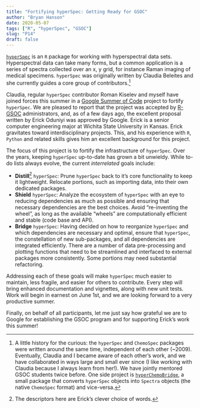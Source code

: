 ```yaml
---
title: "Fortifying hyperSpec: Getting Ready for GSOC"
author: "Bryan Hanson"
date: 2020-05-07
tags: ["R", "hyperSpec", "GSOC"]
slug: "P14"
draft: false
---
```


[`hyperSpec`](https://cran.r-project.org/web/packages/hyperSpec/index.html) is an `R` package for working with hyperspectral data sets.  Hyperspectral data can take many forms, but a common application is a series of spectra collected over an x, y grid, for instance Raman imaging of medical specimens.  `hyperSpec` was originally written by Claudia Beleites and she currently guides a core group of contributors.[^1]

Claudia, regular `hyperSpec` contributor Roman Kiselev and myself have joined forces this summer in a [Google Summer of Code](https://summerofcode.withgoogle.com/) project to fortify `hyperSpec`.  We are pleased to report that the project was accepted by [R-GSOC](https://github.com/rstats-gsoc/gsoc2020/wiki) administrators, and, as of a few days ago, the excellent proposal written by Erick Oduniyi was approved by Google.  Erick is a senior computer engineering major at Wichita State University in Kansas.  Erick gravitates toward interdisciplinary projects.  This, and his experience with `R`, `Python` and related skills gives him an excellent background for this project.

The focus of this project is to fortify the infrastructure of `hyperSpec`. Over the years, keeping `hyperSpec` up-to-date has grown a bit unwieldy. While to-do lists always evolve, the current *interrelated* goals include:

* **Distill**[^2] `hyperSpec`: Prune `hyperSpec` back to it's core functionality to keep it lightweight.  Relocate portions, such as importing data, into their own dedicated packages.
* **Shield** `hyperSpec`: Analyze the ecosystem of `hyperSpec` with an eye to reducing dependencies as much as possible and ensuring that necessary dependencies are the best choices.  Avoid "re-inventing the wheel", as long as the available "wheels" are computationally efficient and stable (code base and API).
* **Bridge** `hyperSpec`: Having decided on how to reorganize `hyperSpec` and which dependencies are necessary and optimal, ensure that `hyperSpec`, the constellation of new sub-packages, and all dependencies are integrated efficiently.  There are a number of data pre-processing and plotting functions that need to be streamlined and interfaced to external packages more consistently. Some portions may need substantial refactoring.

Addressing each of these goals will make `hyperSpec` much easier to maintain, less fragile, and easier for others to contribute.  Every step will bring enhanced documentation and vignettes, along with new unit tests.  Work will begin in earnest on June 1st, and we are looking forward to a very productive summer.

Finally, on behalf of all participants, let me just say how grateful we are to Google for establishing the GSOC program and for supporting Erick's work this summer!

[^1]: A little history for the curious: the `hyperSpec` and `ChemoSpec` packages were written around the same time, independent of each other (~2009).  Eventually, Claudia and I became aware of each other's work, and we have collaborated in ways large and small ever since (I like working with Claudia because I always learn from her!).  We have jointly mentored GSOC students twice before.  One side project is [`hyperChemoBridge`](https://github.com/Chathurga/HyperChemoBridge), a small package that converts `hyperSpec` objects into `Spectra` objects (the native `ChemoSpec` format) and vice-versa.

[^2]: The descriptors here are Erick's clever choice of words.
